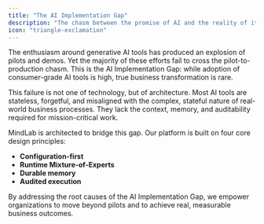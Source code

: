 ```yaml
---
title: "The AI Implementation Gap"
description: "The chasm between the promise of AI and the reality of its implementation."
icon: "triangle-exclamation"
---
```


The enthusiasm around generative AI tools has produced an explosion of pilots and demos. Yet the majority of these efforts fail to cross the pilot-to-production chasm. This is the AI Implementation Gap: while adoption of consumer-grade AI tools is high, true business transformation is rare.

This failure is not one of technology, but of architecture. Most AI tools are stateless, forgetful, and misaligned with the complex, stateful nature of real-world business processes. They lack the context, memory, and auditability required for mission-critical work.

MindLab is architected to bridge this gap. Our platform is built on four core design principles:

-   **Configuration-first**
-   **Runtime Mixture-of-Experts**
-   **Durable memory**
-   **Audited execution**

By addressing the root causes of the AI Implementation Gap, we empower organizations to move beyond pilots and to achieve real, measurable business outcomes.